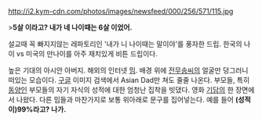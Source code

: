 http://i2.kym-cdn.com/photos/images/newsfeed/000/256/571/115.jpg

>'''5살 이라고? 내가 네 나이때는 6살 이었어.'''

설교때 꼭 빠지지않는 레파토리인 '내가 니 나이때는 말이야'를 풍자한 드립. 한국의 나이 vs 미국의 만나이를 아주 재치있게 비튼 드립이다.

높은 기대의 아시안 아버지. 해외의 인터넷 [[밈]]. 배경 위에 [[전무송]]씨의 얼굴만 덩그러니 떠있는 모습이다.  [[구글]] 이미지 검색에서 Asian Dad만 쳐도 줄줄 나온다. 부모들, 특히 [[동양인]] 부모들의 자기 자식의 성적에 대한 엄청난 집착을 빗댔다. 영화 [[기담]]의 한 장면에서 나왔다. 다른 밈들과 마찬가지로 보통 위아래로 문구를 집어넣는다. 예를 들어 '''(성적이)99%라고? 나가.'''

